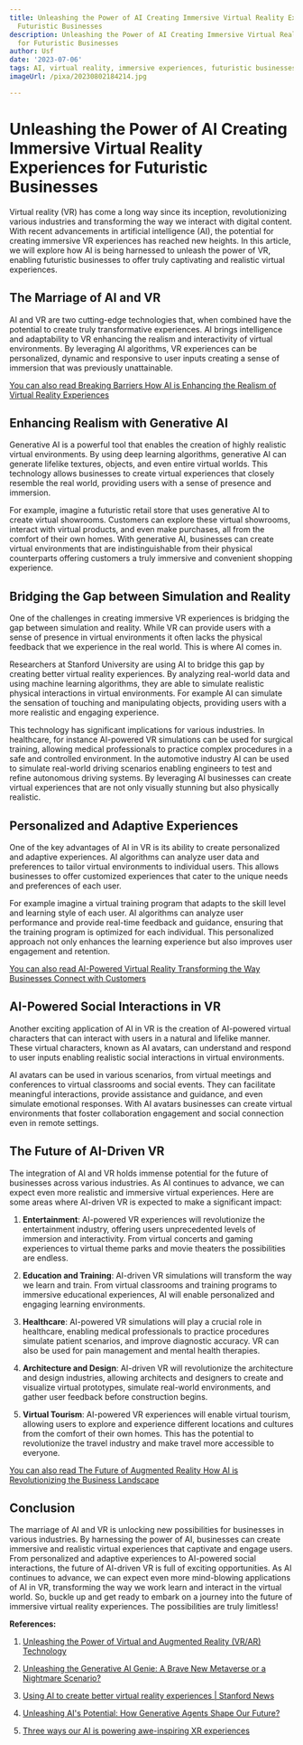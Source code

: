 ```yaml
---
title: Unleashing the Power of AI Creating Immersive Virtual Reality Experiences for
  Futuristic Businesses
description: Unleashing the Power of AI Creating Immersive Virtual Reality Experiences
  for Futuristic Businesses
author: Usf
date: '2023-07-06'
tags: AI, virtual reality, immersive experiences, futuristic businesses
imageUrl: /pixa/20230802184214.jpg

---
```

# Unleashing the Power of AI  Creating Immersive Virtual  Reality Experiences for Futuristic Businesses

Virtual reality (VR) has  come a long way  since its inception, revolutionizing various industries and  transforming the  way we interact with digital content. With recent advancements in artificial intelligence (AI), the potential for creating immersive VR experiences has reached new heights. In this article, we will explore how AI is being harnessed to unleash the power of VR, enabling futuristic businesses to offer truly captivating and  realistic virtual experiences.

## The Marriage of AI and VR

AI  and VR are two cutting-edge technologies  that, when combined have the potential to create truly  transformative experiences. AI  brings intelligence and adaptability to VR enhancing the realism  and  interactivity of  virtual environments.  By leveraging  AI algorithms, VR experiences can be personalized,  dynamic and responsive to user inputs creating a sense of immersion  that was previously  unattainable.

[You can also read  Breaking Barriers How AI is Enhancing the Realism of Virtual Reality Experiences](Breaking%20Barriers%20How%20AI%20is%20Enhancing%20the%20Realism%20of%20Virtual%20Reality%20Experiences)


## Enhancing Realism with Generative AI

Generative AI is a powerful tool  that enables the  creation of highly realistic virtual environments.  By using deep learning algorithms, generative AI can generate lifelike textures, objects, and even  entire virtual worlds. This technology allows businesses to create virtual experiences that closely resemble  the real world, providing users with a sense of presence and immersion.

For example, imagine a futuristic retail store that uses generative AI to create virtual showrooms. Customers can explore these virtual showrooms, interact with virtual products, and even make purchases, all from the comfort of their own homes. With generative AI, businesses can create virtual environments that are indistinguishable from their  physical counterparts offering customers a truly immersive and  convenient shopping experience.

## Bridging  the Gap between Simulation and Reality

One of the challenges in  creating immersive VR experiences  is bridging the gap between simulation and reality. While VR can provide users with a sense of  presence in virtual environments it often lacks the physical feedback that we experience in the real world. This  is where AI  comes in.

Researchers at Stanford University are using AI to bridge this gap by creating better virtual reality experiences. By analyzing real-world data and using machine learning algorithms, they are able to simulate realistic physical interactions in virtual environments. For example AI can simulate the sensation  of touching and manipulating objects, providing users with a more realistic  and engaging experience.

This technology has significant implications for various industries. In healthcare, for instance AI-powered VR simulations can be used for surgical training, allowing medical professionals to  practice complex procedures in a safe and controlled  environment. In the automotive industry AI can be used  to  simulate real-world driving scenarios enabling engineers to test and refine autonomous driving systems. By leveraging AI businesses  can create virtual experiences that are not only visually stunning  but also  physically realistic.

## Personalized and  Adaptive Experiences

One of the key  advantages  of AI in VR is its ability  to create  personalized  and adaptive experiences.  AI algorithms can analyze user data  and preferences to tailor  virtual environments to individual users. This allows businesses to offer customized experiences  that cater to the unique needs and preferences of  each user.

For example imagine a virtual training  program that adapts to the skill level and  learning style of each user. AI algorithms can analyze user performance and  provide  real-time feedback and  guidance, ensuring that the training program is optimized for each individual. This personalized approach not only enhances the learning experience but also improves user engagement  and  retention.

[You can also read AI-Powered Virtual Reality Transforming the  Way Businesses Connect with Customers](AI-Powered%20Virtual%20Reality%20Transforming%20the%20Way%20Businesses%20Connect%20with%20Customers)


##  AI-Powered Social Interactions in VR

Another exciting application of AI in VR is the creation of AI-powered virtual characters that can interact with users in a natural and lifelike manner. These virtual characters, known as AI avatars, can understand and respond to user inputs enabling realistic social interactions in virtual  environments.

AI avatars can be  used in various scenarios, from virtual meetings and conferences to virtual classrooms  and social events. They can facilitate meaningful  interactions, provide assistance and guidance, and even simulate emotional responses. With  AI avatars businesses can create virtual  environments that foster collaboration engagement and social connection even in  remote settings.

## The Future of AI-Driven VR

The integration of  AI and VR  holds immense potential for the future of businesses across various industries. As AI continues to advance, we can expect even more realistic and immersive virtual experiences. Here are some areas where AI-driven VR is expected  to make a significant impact:

1. **Entertainment**: AI-powered VR experiences will revolutionize the entertainment industry, offering users unprecedented levels of immersion and interactivity. From virtual concerts and gaming experiences to  virtual theme parks and movie theaters the possibilities are endless.

2. **Education and Training**: AI-driven  VR simulations will transform the way we learn and train. From virtual classrooms and training programs to immersive educational experiences,  AI will enable personalized and engaging learning environments.

3. **Healthcare**: AI-powered VR simulations will play a crucial role in healthcare, enabling medical professionals to  practice  procedures simulate patient scenarios, and improve diagnostic accuracy. VR can also be used for pain management and mental health therapies.

4. **Architecture and Design**:  AI-driven VR  will revolutionize the architecture and design industries, allowing architects and designers to create and visualize virtual prototypes, simulate real-world environments,  and gather user feedback before construction begins.

5. **Virtual Tourism**: AI-powered VR experiences will enable virtual  tourism,  allowing users to explore  and experience different locations and cultures from the comfort of their own  homes. This has the potential to revolutionize  the travel industry and make travel more accessible to everyone.

[You can also  read The  Future of Augmented Reality  How  AI is Revolutionizing the Business Landscape](The%20Future%20of%20Augmented%20Reality%20How%20AI%20is%20Revolutionizing%20the%20Business%20Landscape)


## Conclusion

The marriage of  AI and VR is unlocking  new possibilities for businesses in various  industries. By harnessing the power of AI,  businesses can create immersive and realistic virtual experiences  that captivate and engage users. From personalized and adaptive  experiences to AI-powered social interactions,  the future of AI-driven VR is full  of exciting opportunities.  As AI  continues to advance, we can expect even more mind-blowing applications of AI  in VR, transforming the way we work learn and interact in the virtual world. So, buckle up and get  ready to embark  on a journey into the future of immersive virtual  reality experiences. The possibilities are truly limitless!

**References:**

1. [Unleashing the Power of Virtual  and Augmented Reality  (VR/AR) Technology](https://idstch.com/industry/unleashing-the-power-of-virtual-and-augmented-reality-vr-ar-technology-revolutionizing-healthcare-automotive-manufacturing-and-military-sectors-while-enhancing-real-world-interactions/)

2. [Unleashing  the Generative AI Genie: A Brave New Metaverse or a  Nightmare Scenario?](https://www.thedigitalspeaker.com/unleashing-generative-ai-genie-brave-new-metaverse-nightmare-scenario/)

3. [Using AI to create  better virtual reality experiences | Stanford News](https://news.stanford.edu/2021/11/12/using-ai-create-better-virtual-reality-experiences/)

4. [Unleashing AI's Potential: How Generative Agents Shape Our Future?](https://www.linkedin.com/pulse/unleashing-ais-potential-how-generative-agents-shape-our-dor-vardi)

5. [Three ways our AI is powering awe-inspiring XR experiences](https://www.qualcomm.com/news/onq/2023/05/three-ways-our-ai-is-powering-awe-inspiring-xr-experiences)